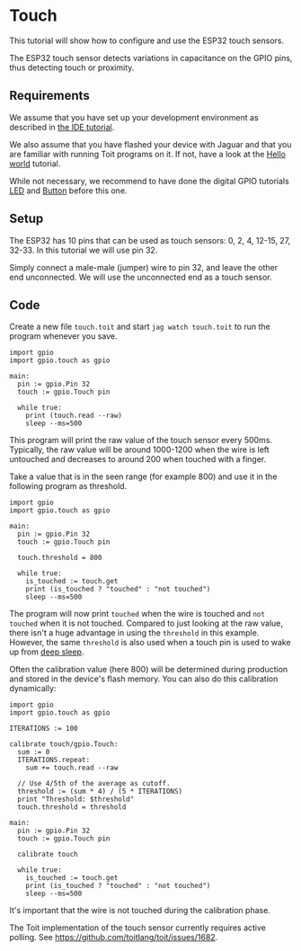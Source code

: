 # Touch
This tutorial will show how to configure and use the ESP32 touch sensors.

The ESP32 touch sensor detects variations in capacitance on the GPIO pins,
thus detecting touch or proximity.

## Requirements
We assume that you have set up your development environment as described
in [the IDE tutorial](../../setup/ide).

We also assume that you have flashed your device with Jaguar and that
you are familiar with running Toit programs on it.
If not, have a look at the [Hello world](../../setup/firstprogram) tutorial.

While not necessary, we recommend to have done the digital GPIO tutorials
[LED](../led) and [Button](../button) before this one.

## Setup
The ESP32 has 10 pins that can be used as touch sensors: 0, 2, 4, 12-15, 27,
32-33. In this tutorial we will use pin 32.

Simply connect a male-male (jumper) wire to pin 32, and leave the other end
unconnected. We will use the unconnected end as a touch sensor.

## Code

Create a new file `touch.toit` and start `jag watch touch.toit` to
run the program whenever you save.

```toit
import gpio
import gpio.touch as gpio

main:
  pin := gpio.Pin 32
  touch := gpio.Touch pin

  while true:
    print (touch.read --raw)
    sleep --ms=500
```

This program will print the raw value of the touch sensor every 500ms.
Typically, the raw value will be around 1000-1200 when the wire is
left untouched and decreases to around 200 when touched with a finger.

Take a value that is in the seen range (for example 800) and use
it in the following program as threshold.

```toit
import gpio
import gpio.touch as gpio

main:
  pin := gpio.Pin 32
  touch := gpio.Touch pin

  touch.threshold = 800

  while true:
    is_touched := touch.get
    print (is_touched ? "touched" : "not touched")
    sleep --ms=500
```
The program will now print `touched` when the wire is touched and
`not touched` when it is not touched. Compared to just looking at the
raw value, there isn't a huge advantage in using the `threshold`
in this example. However, the same `threshold` is also used when
a touch pin is used to wake up from [deep sleep](../deepsleep).

Often the calibration value (here 800) will be determined during
production and stored in the device's flash memory. You can also
do this calibration dynamically:

```
import gpio
import gpio.touch as gpio

ITERATIONS := 100

calibrate touch/gpio.Touch:
  sum := 0
  ITERATIONS.repeat:
    sum += touch.read --raw

  // Use 4/5th of the average as cutoff.
  threshold := (sum * 4) / (5 * ITERATIONS)
  print "Threshold: $threshold"
  touch.threshold = threshold

main:
  pin := gpio.Pin 32
  touch := gpio.Touch pin

  calibrate touch

  while true:
    is_touched := touch.get
    print (is_touched ? "touched" : "not touched")
    sleep --ms=500
```
It's important that the wire is not touched during the calibration
phase.

<Note>

The Toit implementation of the touch sensor currently requires active polling.
See https://github.com/toitlang/toit/issues/1682.

</Note>
